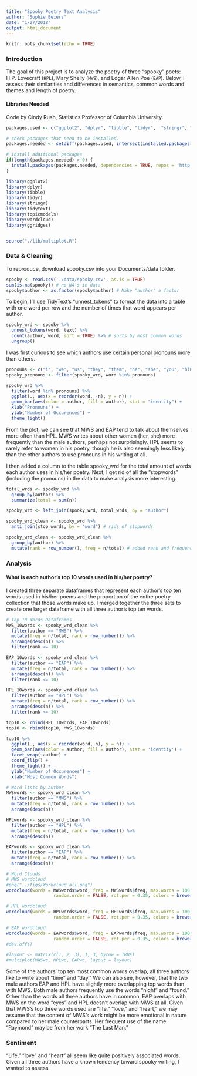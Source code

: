 ```yaml
---
title: "Spooky Poetry Text Analysis"
author: "Sophie Beiers"
date: "1/27/2018"
output: html_document
---
```


```r
knitr::opts_chunk$set(echo = TRUE)
```

### Introduction
The goal of this project is to analyze the poetry of three "spooky" poets: H.P. Lovecraft (`HPL`), Mary Shelly (`MWS`), and Edgar Allen Poe (`EAP`). Below, I assess their similarities and differences in semantics, common words and themes and length of poetry. 

#### Libraries Needed
Code by Cindy Rush, Statistics Professor of Columbia University.
```r
packages.used <- c("ggplot2", "dplyr", "tibble", "tidyr",  "stringr", "tidytext", "topicmodels", "wordcloud", "ggridges")

# check packages that need to be installed.
packages.needed <- setdiff(packages.used, intersect(installed.packages()[,1], packages.used))

# install additional packages
if(length(packages.needed) > 0) {
  install.packages(packages.needed, dependencies = TRUE, repos = 'http://cran.us.r-project.org')
}

library(ggplot2)
library(dplyr)
library(tibble)
library(tidyr)
library(stringr)
library(tidytext)
library(topicmodels)
library(wordcloud)
library(ggridges)


source("./lib/multiplot.R")
```

### Data & Cleaning
To reproduce, download spooky.csv into your Documents/data folder. 
```r
spooky <- read.csv('./data/spooky.csv', as.is = TRUE)
sum(is.na(spooky)) # no NA's in data 
spooky$author <- as.factor(spooky$author) # Make "author" a factor
```

To begin, I'll use TidyText's "unnest_tokens" to format the data into a table with one word per row and the number of times that word appears per author. 
```r
spooky_wrd <- spooky %>%
  unnest_tokens(word, text) %>% 
  count(author, word, sort = TRUE) %>% # sorts by most common words
  ungroup()
```

I was first curious to see which authors use certain personal pronouns more than others. 

```r
pronouns <- c("i", "we", "us", "they", "them", "he", "she", "you", "him", "her")
spooky_pronouns <- filter(spooky_wrd, word %in% pronouns)

spooky_wrd %>%
  filter(word %in% pronouns) %>%
  ggplot(., aes(x = reorder(word, -n), y = n)) +
  geom_bar(aes(color = author, fill = author), stat = "identity") +
  xlab("Pronouns") +
  ylab("Number of Occurences") +
  theme_light()
```
From the plot, we can see that MWS and EAP tend to talk about themselves more often than HPL. MWS writes about other women (her, she) more frequently than the male authors, perhaps not surprisingly. HPL seems to rarely refer to women in his poetry, though he is also seemingly less likely than the other authors to use pronouns in his writing at all. 


I then added a column to the table spooky_wrd for the total amount of words each author uses in his/her poetry. Next, I get rid of all the "stopwords" (including the pronouns) in the data to make analysis more interesting. 
```r
total_wrds <- spooky_wrd %>% 
  group_by(author) %>% 
  summarize(total = sum(n))

spooky_wrd <- left_join(spooky_wrd, total_wrds, by = "author")

spooky_wrd_clean <- spooky_wrd %>% 
  anti_join(stop_words, by = "word") # rids of stopwords

spooky_wrd_clean <- spooky_wrd_clean %>% 
  group_by(author) %>% 
  mutate(rank = row_number(), freq = n/total) # added rank and frequency values
```

### Analysis
#### What is each author's top 10 words used in his/her poetry? 
I created three separate dataframes that represent each author's top ten words used in his/her poems and the proportion of the entire poetry collection that those words make up. I merged together the three sets to create one larger dataframe with all three author's top ten words. 
```r
# Top 10 Words Dataframes
MWS_10words <- spooky_wrd_clean %>% 
  filter(author == "MWS") %>%
  mutate(freq = n/total, rank = row_number()) %>% 
  arrange(desc(n)) %>% 
  filter(rank <= 10)

EAP_10words <- spooky_wrd_clean %>% 
  filter(author == "EAP") %>%
  mutate(freq = n/total, rank = row_number()) %>% 
  arrange(desc(n)) %>% 
  filter(rank <= 10)

HPL_10words <- spooky_wrd_clean %>% 
  filter(author == "HPL") %>%
  mutate(freq = n/total, rank = row_number()) %>% 
  arrange(desc(n)) %>% 
  filter(rank <= 10)

top10 <- rbind(HPL_10words, EAP_10words)
top10 <- rbind(top10, MWS_10words)

top10 %>% 
  ggplot(., aes(x = reorder(word, n), y = n)) +
  geom_bar(aes(color = author, fill = author), stat = 'identity') +
  facet_wrap(~author) + 
  coord_flip() +
  theme_light() +
  ylab("Number of Occurences") +
  xlab("Most Common Words")

# Word lists by author
MWSwords <- spooky_wrd_clean %>% 
  filter(author == "MWS") %>%
  mutate(freq = n/total, rank = row_number()) %>% 
  arrange(desc(n))

HPLwords <- spooky_wrd_clean %>% 
  filter(author == "HPL") %>%
  mutate(freq = n/total, rank = row_number()) %>% 
  arrange(desc(n))

EAPwords <- spooky_wrd_clean %>% 
  filter(author == "EAP") %>%
  mutate(freq = n/total, rank = row_number()) %>% 
  arrange(desc(n))

# Word Clouds
# MWS wordcloud
#png("../figs/Workcloud_all.png")
wordcloud(words = MWSwords$word, freq = MWSwords$freq, max.words = 100, 
                  random.order = FALSE, rot.per = 0.35, colors = brewer.pal(6, "Dark2"), main = "hi")

# HPL wordcloud
wordcloud(words = HPLwords$word, freq = HPLwords$freq, max.words = 100, 
                  random.order = FALSE, rot.per = 0.35, colors = brewer.pal(6, "Dark2"))

# EAP wordcloud
wordcloud(words = EAPwords$word, freq = EAPwords$freq, max.words = 100, 
                  random.order = FALSE, rot.per = 0.35, colors = brewer.pal(6, "Dark2"))
#dev.off()

#layout <- matrix(c(1, 2, 3), 1, 3, byrow = TRUE)
#multiplot(MWSwc, HPLwc, EAPwc, layout = layout)
```

Some of the authors' top ten most common words overlap; all three authors like to write about "time" and "day." We can also see, however, that the two male authors EAP and HPL have slightly more overlapping top words than with MWS. Both male authors frequently use the words "night" and "found." Other than the words all three authors have in common, EAP overlaps with MWS on the word "eyes" and HPL doesn't overlap with MWS at all. Given that MWS's top three words used are "life," "love," and "heart," we may assume that the content of MWS's work might be more emotional in nature compared to her male counterparts. Her frequent use of the name "Raymond" may be from her work "The Last Man."

### Sentiment 
"Life," "love" and "heart" all seem like quite positively associated words. Given all three authors have a known tendency toward spooky writing, I wanted to assess 

